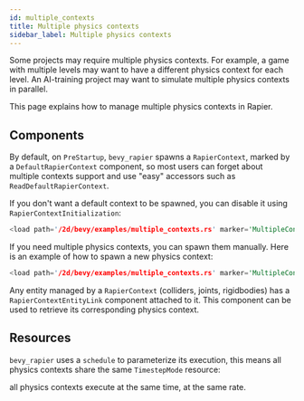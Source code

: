```yaml
---
id: multiple_contexts
title: Multiple physics contexts
sidebar_label: Multiple physics contexts
---
```



Some projects may require multiple physics contexts. For example, a game with multiple levels may want to have a
different physics context for each level. An AI-training project may want to simulate multiple physics contexts in parallel.

This page explains how to manage multiple physics contexts in Rapier.

## Components

By default, on `PreStartup`, `bevy_rapier` spawns a `RapierContext`, marked by a `DefaultRapierContext` component,
so most users can forget about multiple contexts support and use "easy" accessors such as `ReadDefaultRapierContext`.

If you don't want a default context to be spawned,
you can disable it using `RapierContextInitialization`:

```rust
<load path='/2d/bevy/examples/multiple_contexts.rs' marker='MultipleContexts_no_default' />
```

If you need multiple physics contexts, you can spawn them manually. Here is an example of how to spawn a new
physics context:

```rust
<load path='/2d/bevy/examples/multiple_contexts.rs' marker='MultipleContexts_new' />
```

Any entity managed by a `RapierContext` (colliders, joints, rigidbodies) has a `RapierContextEntityLink` component attached to it. This component
can be used to retrieve its corresponding physics context.

## Resources

`bevy_rapier` uses a `schedule` to parameterize its execution, this means all physics contexts share the same `TimestepMode` resource:

all physics contexts execute at the same time, at the same rate.